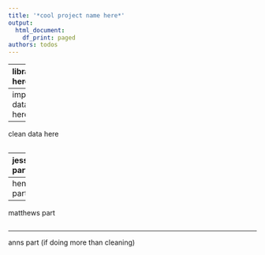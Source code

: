 ```yaml
---
title: '*cool project name here*'
output:
  html_document:
    df_print: paged
authors: todos
---
```


----
libraries here 
```r

```

----
import data here
```r

```

----
clean data here
```r

```

----
jessies part
```r

```

----
henrys part
```r

```

----
matthews part
```r

```

----
anns part (if doing more than cleaning)
```r

```



